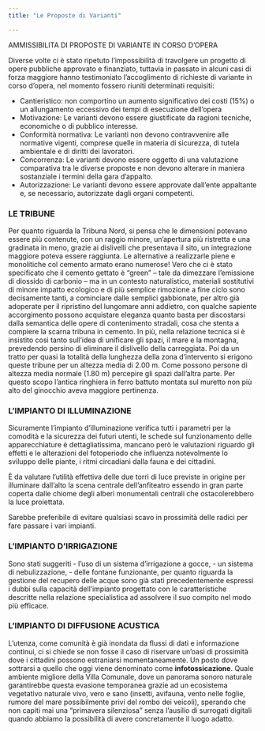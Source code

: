 ```yaml
---
title: "Le Proposte di Varianti"

---
```


AMMISSIBILITA DI PROPOSTE DI VARIANTE IN CORSO D'OPERA


Diverse volte ci è stato ripetuto l’impossibilità di travolgere un progetto di opere pubbliche approvato e finanziato, tuttavia in passato in alcuni casi di forza maggiore hanno testimoniato l’accoglimento di richieste di variante in corso d’opera, nel momento fossero riuniti determinati requisiti:

- Cantieristico: non comportino un aumento significativo dei costi (15%) o un allungamento eccessivo dei tempi di esecuzione dell'opera
- Motivazione: Le varianti devono essere giustificate da ragioni tecniche, economiche o di pubblico interesse.
- Conformità normativa: Le varianti non devono contravvenire alle normative vigenti, comprese quelle in materia di sicurezza, di tutela ambientale e di diritti dei lavoratori.
- Concorrenza: Le varianti devono essere oggetto di una valutazione comparativa tra le diverse proposte e non devono alterare in maniera sostanziale i termini della gara d'appalto.
- Autorizzazione: Le varianti devono essere approvate dall'ente appaltante e, se necessario, autorizzate dagli organi competenti.


### **LE TRIBUNE**

Per quanto riguarda la Tribuna Nord, si pensa che le dimensioni potevano essere più contenute, con un raggio minore, un’apertura più ristretta e una gradinata in meno, grazie ai dislivelli che presentava il sito, un integrazione maggiore poteva essere raggiunta. Le alternative a realizzarle piene e monolitiche col cemento armato erano numerose! Vero che ci è stato specificato che il cemento gettato è “green” – tale da dimezzare l’emissione di diossido di carbonio – ma in un contesto naturalistico, materiali sostitutivi di minore impatto ecologico e di più semplice rimozione a fine ciclo sono decisamente tanti, a cominciare dalle semplici gabbionate, per altro già adoperate per il ripristino del lungomare anni addietro, con qualche sapiente accorgimento possono acquistare eleganza quanto basta per discostarsi dalla semantica delle opere di contenimento stradali, cosa che stenta a compiere la scarna tribuna in cemento.
In più, nella relazione tecnica si è insistito così tanto sull'idea di unificare gli spazi, il mare e la montagna, prevedendo persino di eliminare il dislivello della carreggiata. Poi da un tratto per quasi la totalità della lunghezza della zona d'intervento si erigono queste tribune per un altezza media di 2.00 m. Come possono persone di altezza media normale (1.80 m) percepire gli spazi dall'altra parte. Per questo scopo l'antica ringhiera in ferro battuto montata sul muretto non più alto del ginocchio aveva maggiore pertinenza. 


### **L’IMPIANTO DI ILLUMINAZIONE**

Sicuramente l’impianto d’illuminazione verifica tutti i parametri per la comodità e la sicurezza dei futuri utenti, le schede sul funzionamento delle apparecchiature è dettagliatissima, mancano però le valutazioni riguardo gli effetti e le alterazioni del fotoperiodo che influenza notevolmente lo sviluppo delle piante, i ritmi circadiani dalla fauna e dei cittadini.

È da valutare l’utilità effettiva delle due torri di luce previste in origine per illuminare dall’alto la scena centrale dell’anfiteatro essendo in gran parte coperta dalle chiome degli alberi monumentali centrali che ostacolerebbero la luce proiettata.

Sarebbe preferibile di evitare qualsiasi scavo in prossimità delle radici per fare passare i vari impianti.

### **L’IMPIANTO D’IRRIGAZIONE**

Sono stati suggeriti 
- l’uso di un sistema d’irrigazione a gocce,
- un sistema di nebulizzazione, 
- delle fontane funzionante, 
per quanto riguarda la gestione del recupero delle acque sono già stati precedentemente espressi i dubbi sulla capacità dell'impianto progettato con le caratteristiche descritte nella relazione specialistica ad assolvere il suo compito nel modo più efficace.

### **L’IMPIANTO DI DIFFUSIONE ACUSTICA**

L’utenza, come comunità è già inondata da flussi di dati e informazione continui, ci si chiede se non fosse il caso di riservare un’oasi di prossimità dove i cittadini possono estraniarsi momentaneamente. Un posto dove sottrarsi a quello che oggi viene denominato come **infotossicazione**. Quale ambiente migliore della Villa Comunale, dove un panorama sonoro naturale garantirebbe questa evasione temporanea grazie ad un ecosistema vegetativo naturale vivo, vero e sano (insetti, avifauna, vento nelle foglie, rumore del mare possibilmente privi del rombo dei veicoli), sperando che non capiti mai una “primavera silenziosa” senza l’ausilio di surrogati digitali quando abbiamo la possibilità di avere concretamente il luogo adatto.